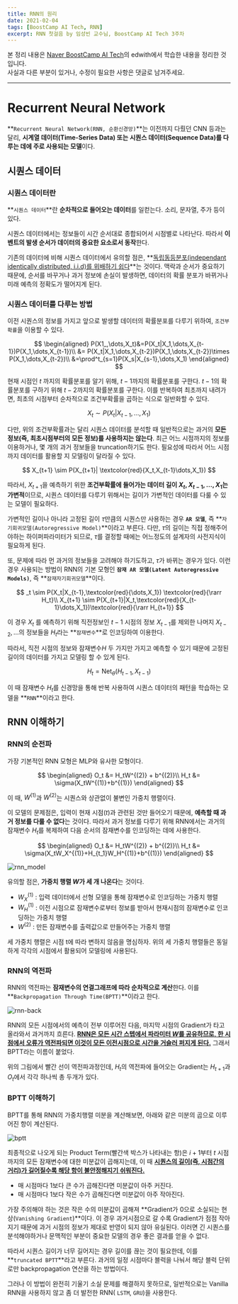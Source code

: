 ```yaml
---
title: RNN의 원리
date: 2021-02-04
tags: [BoostCamp AI Tech, RNN]
excerpt: RNN 첫걸음 by 임성빈 교수님, BoostCamp AI Tech 3주차
---
```

본 정리 내용은 [Naver BoostCamp AI Tech](https://boostcamp.connect.or.kr/)의 edwith에서 학습한 내용을 정리한 것입니다.  
사실과 다른 부분이 있거나, 수정이 필요한 사항은 댓글로 남겨주세요.

---

# Recurrent Neural Network

**`Recurrent Neural Network(RNN, 순환신경망)`**는 이전까지 다뤘던 CNN 등과는 달리, **시계열 데이터(Time-Series Data) 또는 시퀀스 데이터(Sequence Data)를 다루는 데에 주로 사용되는 모델**이다.

## 시퀀스 데이터

### 시퀀스 데이터란

**`시퀀스 데이터`**란 **순차적으로 들어오는 데이터**를 일컫는다. 소리, 문자열, 주가 등이 있다.

시퀀스 데이터에서는 정보들이 시간 순서대로 종합되어서 시점별로 나타난다. 따라서 **이벤트의 발생 순서가 데이터의 중요한 요소로서 동작**한다.

기존의 데이터에 비해 시퀀스 데이터에서 유의할 점은, **<U>독립동등분포(independant identically distributed, i.i.d)를 위배하기 쉽다</U>**는 것이다. 맥락과 순서가 중요하기 때문에, 순서를 바꾸거나 과거 정보에 손실이 발생하면, 데이터의 확률 분포가 바뀌거나 미래 예측의 정확도가 떨어지게 된다.

### 시퀀스 데이터를 다루는 방법

이전 시퀀스의 정보를 가지고 앞으로 발생할 데이터의 확률분포를 다루기 위하여, `조건부확률`을 이용할 수 있다.

$$
\begin{aligned}
P(X1_,\dots,X_t)&=P(X_t|X_1,\dots,X_{t-1})P(X_1,\dots,X_{t-1})\\
&= P(X_t|X_1,\dots,X_{t-2})P(X_1,\dots,X_{t-2})\times P(X_1,\dots,X_{t-2})\\
&=\prod^t_{s=1}P(X_s|X_{s-1},\dots,X_1)
\end{aligned}
$$

현재 시점인 $t$  까지의 확률분포를 알기 위해, $t-1$까지의 확률분포를 구한다. $t-1$의 확률분포를 구하기 위해 $t-2$까지의 확률분포를 구한다. 이를 반복하여 최초까지 내려가면, 최초의 시점부터 순차적으로 조건부확률을 곱하는 식으로 일반화할 수 있다.

$$
X_t \sim P(X_t|X_{t-1},\dots,X_1)
$$

다만, 위의 조건부확률과는 달리 시퀀스 데이터를 분석할 때 일반적으로는 과거의 **모든 정보(즉, 최초시점부터의 모든 정보)를 사용하지는 않는다**. 최근 어느 시점까지의 정보를 이용하거나, 몇 개의 과거 정보들을 truncation하기도 한다. 필요성에 따라서 어느 시점까지 데이터를 활용할 지 모델링이 달라질 수 있다.

$$
X_{t+1} \sim P(X_{t+1}| \textcolor{red}{X_t,X_{t-1}\dots,X_1})
$$

따라서, $X_{t+1}$을 예측하기 위한 **조건부확률에 들어가는 데이터 길이 $X_{t},X_{t-1},\dots,X_1$는 가변적**이므로, 시퀀스 데이터를 다루기 위해서는 길이가 가변적인 데이터를 다룰 수 있는 모델이 필요하다.

가변적인 길이나 아니라 고정된 길이 $\tau$만큼의 시퀀스만 사용하는 경우 **`AR 모델`**, 즉 **`자기회귀모델(Autoregressive Model)`**이라고 부른다. 다만, $\tau$의 길이는 직접 정해주어야하는 하이퍼파라미터가 되므로, $\tau$를 결정할 때에는 어느정도의 설계자의 사전지식이 필요하게 된다.

또, 문제에 따라 먼 과거의 정보들을 고려해야 하기도하고, $\tau$가 바뀌는 경우가 있다. 이런 경우 사용되는 방법이 RNN의 기본 모형인 **`잠재 AR 모델(Latent Autoregressive Models)`**, 즉 **`잠재자기회귀모델`**이다.

$$
_t \sim P(X_t|X_{t-1},\textcolor{red}{\dots,X_1}) \textcolor{red}{\rarr H_t}\\
X_{t+1} \sim P(X_{t+1}|X_t,\textcolor{red}{X_{t-1}\dots,X_1})\textcolor{red}{\rarr H_{t+1}}
$$

이 경우 $X_t$ 를 예측하기 위해 직전정보인 $t-1$ 시점의 정보 $X_{t-1}$를 제외한 나머지 $X_{t-2},\dots$의 정보들을 $H_t$라는 **`잠재변수`**로 인코딩하여 이용한다.

따라서, 직전 시점의 정보와 잠재변수$H$ 두 가지만 가지고 예측할 수 있기 때문에 고정된 길이의 데이터를 가지고 모델링 할 수 있게 된다.

$$
H_t = \textrm{Net}_\theta(H_{t-1}, X_{t-1})
$$

이 때 잠재변수 $H_t$를 신경망을 통해 반복 사용하여 시퀀스 데이터의 패턴을 학습하는 모델을 **`RNN`**이라고 한다.

## RNN 이해하기

### RNN의 순전파

가장 기본적인 RNN 모형은 MLP와 유사한 모형이다.

$$
\begin{aligned}
O_t &= H_tW^{(2)} + b^{(2)}\\
H_t &= \sigma(X_tW^{(1)}+b^{(1)})
\end{aligned}
$$

이 때, $W^{(1)}$과 $W^{(2)}$는 시퀀스와 상관없이 불변인 가중치 행렬이다.

이 모델의 문제점은, 입력이 현재 시점($t$)과 관련된 것만 들어오기 때문에, **예측할 때 과거 정보를 다룰 수 없다**는 것이다. 따라서 과거 정보를 다루기 위해 RNN에서는 과거의 잠재변수 $H_t$를 복제하여 다음 순서의 잠재변수를 인코딩하는 데에 사용한다.

$$
\begin{aligned}
O_t &= H_tW^{(2)} + b^{(2)}\\
H_t &= \sigma(X_tW_X^{(1)}+H_{t_1}W_H^{(1)}+b^{(1)})
\end{aligned}
$$

![rnn_model](./img/rnn/rnn_model.png)

유의할 점은, **가중치 행렬 $W$가 세 개 나온다**는 것이다.

- $W_X^{(1)}$ : 입력 데이터에서 선형 모델을 통해 잠재변수로 인코딩하는 가중치 행렬
- $W_H^{(1)}$ : 이전 시점으로 잠재변수로부터 정보를 받아서 현재시점의 잠재변수로 인코딩하는 가중치 행렬
- $W^{(2)}$ : 만든 잠재변수를 출력값으로 만들어주는 가중치 행렬

<Primary>

세 가중치 행렬은 시점 t에 따라 변하지 않음을 명심하자. 위의 세 가중치 행렬들은 동일하게 각각의 시점에서 활용되어 모델링에 사용된다.
</Primary>

### RNN의 역전파

RNN의 역전파는 **잠재변수의 연결그래프에 따라 순차적으로 계산**한다. 이를 **`Backpropagation Through Time(BPTT)`**이라고 한다.

![rnn-back](./img/rnn/rnn-back.png)

RNN의 모든 시점에서의 예측이 전부 이루어진 다음, 마지막 시점의 Gradient가 타고 올라와서 과거까지 흐른다. **<U>RNN은 모든 시간 스텝에서 파라미터 $W$를 공유하므로, 한 시점에서 오류가 역전파되면 이것이 모든 이전시점으로 시간을 거슬러 퍼지게 된다.</U>** 그래서 BPTT라는 이름이 붙었다.

위의 그림에서 빨간 선이 역전파과정인데, $H_t$의 역전파에 들어오는 Gradient는 $H_{t+1}$과 $O_t$에서 각각 하나씩 총 두개가 있다. 

### BPTT 이해하기

BPTT를 통해 RNN의 가중치행렬 미분을 계산해보면, 아래와 같은 미분의 곱으로 이루어진 항이 계산된다.

![bptt](./img/rnn/bptt.png)

최종적으로 나오게 되는 Product Term(빨간색 박스가 나타내는 항)은 $i+1$부터 $t$ 시점까지의 모든 잠재변수에 대한 미분값이 곱해지는데, 이 때 **<U>시퀀스의 길이(즉, 시점간의 거리)가 길어질수록 해당 항이 불안정해지기 쉬워진다.</U>**

- 매 시점마다 1보다 큰 수가 곱해진다면 미분값이 아주 커진다.
- 매 시점마다 1보다 작은 수가 곱해진다면 미분값이 아주 작아진다.

가장 주의해야 하는 것은 작은 수의 미분값이 곱해져 **Gradient가 0으로 소실되는 현상(`Vanishing Gradient`)**이다. 이 경우 과거시점으로 갈 수록 Gradient가 점점 작아지기 때문에 과거 시점의 정보가 제대로 반영이 되지 않아 유실된다. 이러면 긴 시퀀스를 분석해야하거나 문맥적인 부분이 중요한 모델의 경우 좋은 결과를 얻을 수 없다.

따라서 시퀀스 길이가 너무 길어지는 경우 길이를 끊는 것이 필요한데, 이를 **`truncated BPTT`**라고 부른다. 과거의 일정 시점마다 블럭을 나눠서 해당 블럭 단위로만 backpropagation 연산을 하는 방법이다.

그러나 이 방법이 완전히 기울기 소실 문제를 해결하지 못하므로, 일반적으로는 Vanilla RNN을 사용하지 않고 좀 더 발전한 RNN( `LSTM`, `GRU`)을 사용한다.